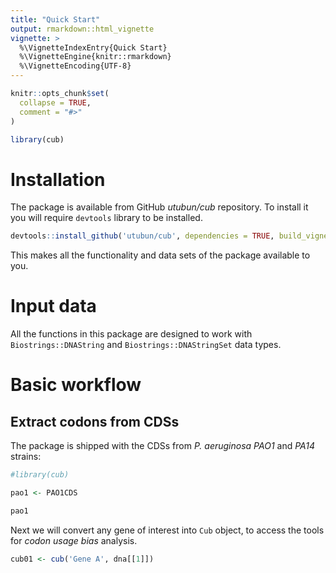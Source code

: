 ```yaml
---
title: "Quick Start"
output: rmarkdown::html_vignette
vignette: >
  %\VignetteIndexEntry{Quick Start}
  %\VignetteEngine{knitr::rmarkdown}
  %\VignetteEncoding{UTF-8}
---
```


```r
knitr::opts_chunk$set(
  collapse = TRUE,
  comment = "#>"
)
```

```r
library(cub)
```

# Installation

The package is available from GitHub *utubun/cub* repository. To install it you will require `devtools` library to be installed. 

```r
devtools::install_github('utubun/cub', dependencies = TRUE, build_vignettes = TRUE)
```

This makes all the functionality and data sets of the package available to you.

# Input data

All the functions in this package are designed to work with `Biostrings::DNAString` and `Biostrings::DNAStringSet` data types.

# Basic workflow

## Extract codons from CDSs

The package is shipped with the CDSs from *P. aeruginosa*  *PAO1* and *PA14* strains:

```r
#library(cub)

pao1 <- PAO1CDS

pao1
```

Next we will convert any gene of interest into `Cub` object, to access the tools for *codon usage bias* analysis.

```r
cub01 <- cub('Gene A', dna[[1]])
```

